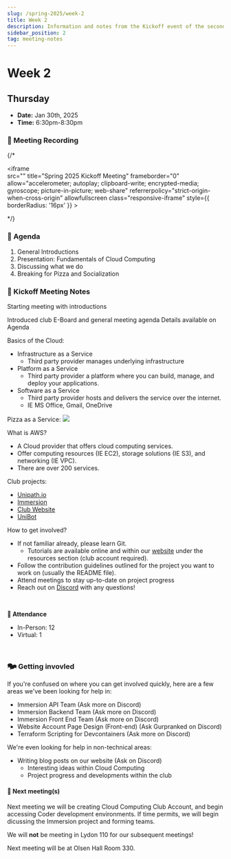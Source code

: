 ```yaml
---
slug: /spring-2025/week-2
title: Week 2
description: Information and notes from the Kickoff event of the second week of the Spring 2025 semester for the UMass Lowell Cloud Computing Club. 
sidebar_position: 2
tag: meeting-notes
---
```



# Week 2

## Thursday

- **Date:** Jan 30th, 2025
- **Time:** 6:30pm-8:30pm

### 🎥 Meeting Recording
{/* <div class="iframe-container">
    <iframe  
        src="" 
        title="Spring 2025 Kickoff Meeting" 
        frameborder="0" 
        allow="accelerometer; autoplay; clipboard-write; encrypted-media; gyroscope; picture-in-picture; web-share" 
        referrerpolicy="strict-origin-when-cross-origin" 
        allowfullscreen
        class="responsive-iframe"
        style={{
            borderRadius: '16px'
        }}
    >
    </iframe>
</div> */}


### 🚩 Agenda
1. General Introductions
2. Presentation: Fundamentals of Cloud Computing
3. Discussing what we do
4. Breaking for Pizza and Socialization

### 📓 Kickoff Meeting Notes

Starting meeting with introductions

Introduced club E-Board and general meeting agenda
Details available on <Link to='/docs/current-schedule'>Agenda</Link>

Basics of the Cloud:
- Infrastructure as a Service
    - Third party provider manages underlying infrastructure
- Platform as a Service
    - Third party provider a platform where you can build, manage, and deploy your applications.
- Software as a Service
    - Third party provider hosts and delivers the service over the internet.
    - IE MS Office, Gmail, OneDrive


Pizza as a Service:
<img src="https://steigerlegal.ch/wp-content/uploads/2021/12/new-pizza-as-a-service_001.jpeg"/>

What is AWS?
- A Cloud provider that offers cloud computing services. 
- Offer computing resources (IE EC2), storage solutions (IE S3), and networking (IE VPC).
- There are over 200 services.

Club projects:
- [Unipath.io](https://github.com/UMLCloudComputing/UniPath.io)
- [Immersion](https://github.com/UMLCloudComputing/immersion)
- [Club Website](https://github.com/UMLCloudComputing/UMLCloudComputing.github.io)
- [UniBot](https://github.com/UMLCloudComputing/UniBot)

How to get involved?
- If not familiar already, please learn Git. 
    - Tutorials are available online and within our [website](/docs/category/git-version-control) under the resources section (club account required).
- Follow the contribution guidelines outlined for the project you want to work on (usually the README file).
- Attend meetings to stay up-to-date on project progress
- Reach out on [Discord](https://discord.gg/WC2NdqYtDt) with any questions!

<br/>

**📄 Attendance**
- In-Person: 12
- Virtual: 1
<br/>

### 🗫 Getting invovled

If you're confused on where you can get involved quickly, here are a few areas we've been looking for help in:
- Immersion API Team (Ask more on Discord)
- Immersion Backend Team (Ask more on Discord)
- Immersion Front End Team (Ask more on Discord)
- Website Account Page Design (Front-end) (Ask Gurpranked on Discord)
- Terraform Scripting for Devcontainers (Ask more on Discord)

We're even looking for help in non-technical areas:
- Writing blog posts on our website (Ask on Discord)
    - Interesting ideas within Cloud Computing
    - Project progress and developments within the club

#### 🚀 Next meeting(s)

Next meeting we will be creating Cloud Computing Club Account, and begin accessing Coder development environments. If time permits, we will begin dicussing the Immersion project and forming teams.

We will **not** be meeting in Lydon 110 for our subsequent meetings!

Next meeting will be at Olsen Hall Room 330.
